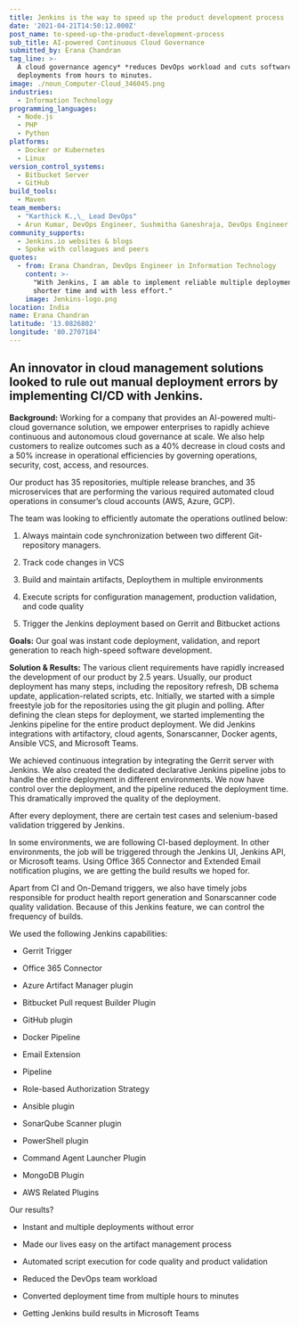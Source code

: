 ```yaml
---
title: Jenkins is the way to speed up the product development process
date: '2021-04-21T14:50:12.000Z'
post_name: to-speed-up-the-product-development-process
sub_title: AI-powered Continuous Cloud Governance
submitted_by: Erana Chandran
tag_line: >-
  A cloud governance agency* *reduces DevOps workload and cuts software
  deployments from hours to minutes.
image: ./noun_Computer-Cloud_346045.png
industries:
  - Information Technology
programming_languages:
  - Node.js
  - PHP
  - Python
platforms:
  - Docker or Kubernetes
  - Linux
version_control_systems:
  - Bitbucket Server
  - GitHub
build_tools:
  - Maven
team_members:
  - "Karthick K.,\_ Lead DevOps"
  - Arun Kumar, DevOps Engineer, Sushmitha Ganeshraja, DevOps Engineer
community_supports:
  - Jenkins.io websites & blogs
  - Spoke with colleagues and peers
quotes:
  - from: Erana Chandran, DevOps Engineer in Information Technology
    content: >-
      "With Jenkins, I am able to implement reliable multiple deployments in a
      shorter time and with less effort."
    image: Jenkins-logo.png
location: India
name: Erana Chandran
latitude: '13.0826802'
longitude: '80.2707184'
---
```

## An innovator in cloud management solutions looked to rule out manual deployment errors by implementing CI/CD with Jenkins.

**Background:** Working for a company that provides an AI-powered multi-cloud governance solution, we empower enterprises to rapidly achieve continuous and autonomous cloud governance at scale. We also help customers to realize outcomes such as a 40% decrease in cloud costs and a 50% increase in operational efficiencies by governing operations, security, cost, access, and resources.

Our product has 35 repositories, multiple release branches, and 35 microservices that are performing the various required automated cloud operations in consumer’s cloud accounts (AWS, Azure, GCP).

The team was looking to efficiently automate the operations outlined below:

1.  Always maintain code synchronization between two different Git-repository managers.

2.  Track code changes in VCS

3.  Build and maintain artifacts, Deploythem in multiple environments

4.  Execute scripts for configuration management, production validation, and code quality

5.  Trigger the Jenkins deployment based on Gerrit and Bitbucket actions

**Goals:** Our goal was instant code deployment, validation, and report generation to reach high-speed software development.

<Testimonal idx="0" />

**Solution & Results:** The various client requirements have rapidly increased the development of our product by 2.5 years. Usually, our product deployment has many steps, including the repository refresh, DB schema update, application-related scripts, etc. Initially, we started with a simple freestyle job for the repositories using the git plugin and polling. After defining the clean steps for deployment, we started implementing the Jenkins pipeline for the entire product deployment. We did Jenkins integrations with artifactory, cloud agents, Sonarscanner, Docker agents, Ansible VCS, and Microsoft Teams.

We achieved continuous integration by integrating the Gerrit server with Jenkins. We also created the dedicated declarative Jenkins pipeline jobs to handle the entire deployment in different environments. We now have control over the deployment, and the pipeline reduced the deployment time. This dramatically improved the quality of the deployment.

After every deployment, there are certain test cases and selenium-based validation triggered by Jenkins.

In some environments, we are following CI-based deployment. In other environments, the job will be triggered through the Jenkins UI, Jenkins API, or Microsoft teams. Using Office 365 Connector and Extended Email notification plugins, we are getting the build results we hoped for.

Apart from CI and On-Demand triggers, we also have timely jobs responsible for product health report generation and Sonarscanner code quality validation. Because of this Jenkins feature, we can control the frequency of builds.

We used the following Jenkins capabilities:

-   Gerrit Trigger

-   Office 365 Connector

-   Azure Artifact Manager plugin

-   Bitbucket Pull request Builder Plugin

-   GitHub plugin

-   Docker Pipeline

-   Email Extension

-   Pipeline

-   Role-based Authorization Strategy

-   Ansible plugin

-   SonarQube Scanner plugin

-   PowerShell plugin

-   Command Agent Launcher Plugin

-   MongoDB Plugin

-   AWS Related Plugins

Our results?

-   Instant and multiple deployments without error

-   Made our lives easy on the artifact management process

-   Automated script execution for code quality and product validation

-   Reduced the DevOps team workload

-   Converted deployment time from multiple hours to minutes

-   Getting Jenkins build results in Microsoft Teams
